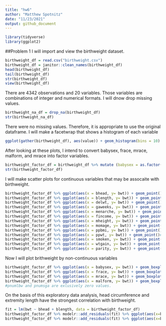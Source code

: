 ```yaml
---
title: "hw6"
author: "Matthew Spotnitz"
date: "11/23/2021"
output: github_document
---
```

```r
library(tidyverse)
library(ggplot2)
```
##Problem 1
I will import and view the birthweight dataset.
```r
birthweight_df = read.csv("birthweight.csv")
birthweight_df = janitor::clean_names(birthweight_df)
head(birthweight_df)
tail(birthweight_df)
str(birthweight_df)
view(birthweight_df)
```
There are 4342 observations and 20 variables.  Those variables are combinations of integer and numerical formats. I will dnow drop missing values.
```r
birthweight_na_df = drop_na(birthweight_df)
str(birthweight_na_df)
```
There were no missing values.  Therefore, it is appropriate to use the original dataframe. I will make a facetwrap that shows a histogram of each variable

```r
ggplot(gather(birthweight_df), aes(value)) + geom_histogram(bins = 10) + facet_wrap(~key, scales = 'free_x')
```
After looking at these plots, I intend to convert babysex, frace, mrace, malform, and mrace into factor variables.
```r
birthweight_factor_df = birthweight_df %>% mutate (babysex = as.factor(babysex), frace = as.factor(frace), mrace = as.factor(mrace), malform = as.factor(malform), mrace = as.factor(mrace))
str(birthweight_factor_df)
```
I will make scatter plots for continuous variables that may be assocaite with birthweight.
```r
birthweight_factor_df %>% ggplot(aes(x = bhead, y= bwt)) + geom_point()  ##On inspection, there is a corrleation
birthweight_factor_df %>% ggplot(aes(x = blength, y= bwt)) + geom_point() ##On inspection, there is a corrrelation
birthweight_factor_df %>% ggplot(aes(x = delwt, y= bwt)) + geom_point() #There is not a strong correlation
birthweight_factor_df %>% ggplot(aes(x = gaweeks, y= bwt)) + geom_point() ##There is not a strong correlation
birthweight_factor_df %>% ggplot(aes(x = menarche, y= bwt)) + geom_point()#There is not a strong correlation
birthweight_factor_df %>% ggplot(aes(x = fincome, y= bwt)) + geom_point() #There is not a strong correlation
birthweight_factor_df %>% ggplot(aes(x = mheight, y= bwt)) + geom_point() #There is not a strong correlation
birthweight_factor_df %>% ggplot(aes(x = momage, y= bwt)) + geom_point() #There is not a strong correlation
birthweight_factor_df %>% ggplot(aes(x = ppbmi, y= bwt)) + geom_point() #There is not a strong correlation
birthweight_factor_df %>% ggplot(aes(x = ppwt, y= bwt)) + geom_point()#There is not a strong correlation
birthweight_factor_df %>% ggplot(aes(x = smoken, y= bwt)) + geom_point() #There is not a strong correlation
birthweight_factor_df %>% ggplot(aes(x = wtgain, y= bwt)) + geom_point() #There is not a strong correlation
birthweight_factor_df %>% ggplot(aes(x = parity, y= bwt)) + geom_point() #There is not a strong correlation
```
Now I will plot brithweight by non-continuous variables

```r
birthweight_factor_df %>% ggplot(aes(x = babysex, y= bwt)) + geom_boxplot()   #There is not a strong correlation
birthweight_factor_df %>% ggplot(aes(x = frace, y= bwt)) + geom_boxplot()   #There is not a strong correlation
birthweight_factor_df %>% ggplot(aes(x = mrace, y= bwt)) + geom_boxplot() #There is not a strong correlation 
birthweight_factor_df %>% ggplot(aes(x = malform, y= bwt)) + geom_boxplot() # There is not a strong correlation
#pnumlbw and pnumsga are exlusively zero values.
```
On the basis of this exploratory data analysis, head circumference and extremity length have the strongest correlation with birthweight.
```r
fit = lm(bwt ~ bhead + blength, data = birthweight_factor_df)
birthweight_factor_df %>% modelr::add_residuals(fit) %>% ggplot(aes(x=bhead, y = resid)) + geom_point() ##Mostly, there is a uniform distribution of residuals
birthweight_factor_df %>% modelr::add_residuals(fit) %>% ggplot(aes(x=blength, y = resid)) + geom_point() ##Mostly, there is a uniform distribution of residuals
```